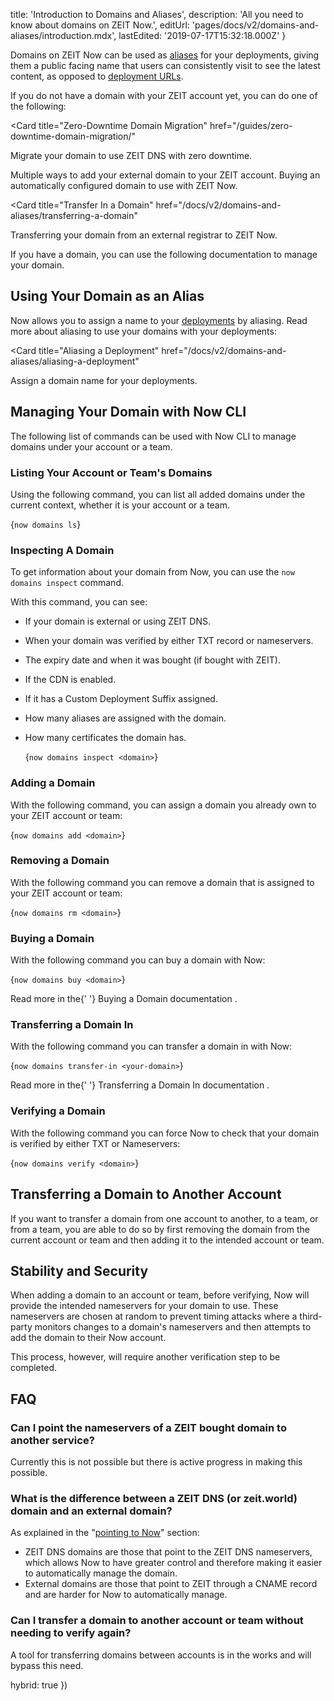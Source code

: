 
  title: 'Introduction to Domains and Aliases',
  description: 'All you need to know about domains on ZEIT Now.',
  editUrl: 'pages/docs/v2/domains-and-aliases/introduction.mdx',
  lastEdited: '2019-07-17T15:32:18.000Z'
}

Domains on ZEIT Now can be used as [aliases](/docs/v2/domains-and-aliases/aliasing-a-deployment/) for your deployments, giving them a public facing name that users can consistently visit to see the latest content, as opposed to [deployment URLs](/docs/v2/deployments/concepts/urls/).

If you do not have a domain with your ZEIT account yet, you can do one of the following:

<Card
  title="Zero-Downtime Domain Migration"
  href="/guides/zero-downtime-domain-migration/"
>
  Migrate your domain to use ZEIT DNS with zero downtime.
</Card>

<Card title="Add a Domain" href="/docs/v2/domains-and-aliases/adding-a-domain">
  Multiple ways to add your external domain to your ZEIT account.
</Card>

<Card title="Buy a Domain" href="/docs/v2/domains-and-aliases/buying-a-domain">
  Buying an automatically configured domain to use with ZEIT Now.
</Card>

<Card
  title="Transfer In a Domain"
  href="/docs/v2/domains-and-aliases/transferring-a-domain"
>
  Transferring your domain from an external registrar to ZEIT Now.
</Card>

If you have a domain, you can use the following documentation to manage your domain.

## Using Your Domain as an Alias

Now allows you to assign a name to your [deployments](/docs/v2/deployments/basics) by aliasing. Read more about aliasing to use your domains with your deployments:

<Card
  title="Aliasing a Deployment"
  href="/docs/v2/domains-and-aliases/aliasing-a-deployment"
>
  Assign a domain name for your deployments.
</Card>

## Managing Your Domain with Now CLI

The following list of commands can be used with Now CLI to manage domains under your account or a team.

### Listing Your Account or Team's Domains

Using the following command, you can list all added domains under the current context, whether it is your account or a team.

<TerminalInput>{`now domains ls`}</TerminalInput>

### Inspecting A Domain

To get information about your domain from Now, you can use the `now domains inspect` command.

With this command, you can see:

- If your domain is external or using ZEIT DNS.
- When your domain was verified by either TXT record or nameservers.
- The expiry date and when it was bought (if bought with ZEIT).
- If the CDN is enabled.
- If it has a Custom Deployment Suffix assigned.
- How many aliases are assigned with the domain.
- How many certificates the domain has.

  <TerminalInput>{`now domains inspect <domain>`}</TerminalInput>

### Adding a Domain

With the following command, you can assign a domain you already own to your ZEIT account or team:

<TerminalInput>{`now domains add <domain>`}</TerminalInput>

### Removing a Domain

With the following command you can remove a domain that is assigned to your ZEIT account or team:

<TerminalInput>{`now domains rm <domain>`}</TerminalInput>

### Buying a Domain

With the following command you can buy a domain with Now:

<TerminalInput>{`now domains buy <domain>`}</TerminalInput>

<Note>
  Read more in the{' '}
  <GenericLink href="/docs/v2/domains-and-aliases/buying-a-domain">
    Buying a Domain documentation
  </GenericLink>
  .
</Note>

### Transferring a Domain In

With the following command you can transfer a domain in with Now:

<TerminalInput>{`now domains transfer-in <your-domain>`}</TerminalInput>

<Note>
  Read more in the{' '}
  <GenericLink href="/docs/v2/domains-and-aliases/transferring-a-domain">
    Transferring a Domain In documentation
  </GenericLink>
  .
</Note>

### Verifying a Domain

With the following command you can force Now to check that your domain is verified by either TXT or Nameservers:

<TerminalInput>{`now domains verify <domain>`}</TerminalInput>

## Transferring a Domain to Another Account

If you want to transfer a domain from one account to another, to a team, or from a team, you are able to do so by first removing the domain from the current account or team and then adding it to the intended account or team.

## Stability and Security

When adding a domain to an account or team, before verifying, Now will provide the intended nameservers for your domain to use. These nameservers are chosen at random to prevent timing attacks where a third-party monitors changes to a domain's nameservers and then attempts to add the domain to their Now account.

This process, however, will require another verification step to be completed.

## FAQ

### Can I point the nameservers of a ZEIT bought domain to another service?

Currently this is not possible but there is active progress in making this possible.

### What is the difference between a ZEIT DNS (or zeit.world) domain and an external domain?

As explained in the "[pointing to Now](/docs/v2/domains-and-aliases/adding-a-domain#step-2:-pointing-to-now)" section:

- ZEIT DNS domains are those that point to the ZEIT DNS nameservers, which allows Now to have greater control and therefore making it easier to automatically manage the domain.
- External domains are those that point to ZEIT through a CNAME record and are harder for Now to automatically manage.

### Can I transfer a domain to another account or team without needing to verify again?

A tool for transferring domains between accounts is in the works and will bypass this need.

  hybrid: true
})
